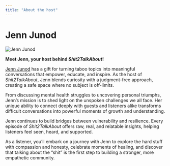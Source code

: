 ```yaml
---
title: "About the host"
---
```

# Jenn Junod
![Jenn Junod](https://github.com/user-attachments/assets/3185d09a-b67b-4bda-af10-d8698a9928d4)


**Meet Jenn, your host behind *Shit2TalkAbout*!**

[Jenn Junod](https://jennjunod.dev/) has a gift for turning taboo topics into meaningful conversations that empower, educate, and inspire. As the host of *Shit2TalkAbout*, Jenn blends curiosity with a judgment-free approach, creating a safe space where no subject is off-limits.  

From discussing mental health struggles to uncovering personal triumphs, Jenn’s mission is to shed light on the unspoken challenges we all face. Her unique ability to connect deeply with guests and listeners alike transforms difficult conversations into powerful moments of growth and understanding.

Jenn continues to build bridges between vulnerability and resilience. Every episode of *Shit2TalkAbout* offers raw, real, and relatable insights, helping listeners feel seen, heard, and supported.

As a listener, you’ll embark on a journey with Jenn to explore the hard stuff with compassion and honesty, celebrate moments of healing, and discover that talking about the “shit” is the first step to building a stronger, more empathetic community.